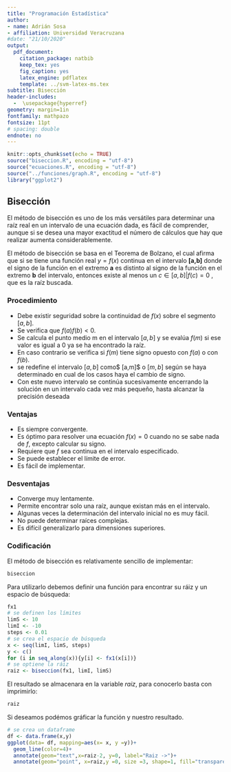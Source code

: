 ```yaml
---
title: "Programación Estadística"
author:
- name: Adrián Sosa
- affiliation: Universidad Veracruzana
#date: "21/10/2020"
output:
  pdf_document:
    citation_package: natbib
    keep_tex: yes
    fig_caption: yes
    latex_engine: pdflatex
    template: ../svm-latex-ms.tex
subtitle: Bisección
header-includes:
  -  \usepackage{hyperref}
geometry: margin=1in
fontfamily: mathpazo
fontsize: 11pt
# spacing: double
endnote: no
---
```

```r
knitr::opts_chunk$set(echo = TRUE)
source("biseccion.R", encoding = "utf-8")
source("ecuaciones.R", encoding = "utf-8")
source("../funciones/graph.R", encoding = "utf-8")
library("ggplot2")
```
## Bisección

El método de bisección es uno de los más versátiles para determinar una raíz real en un intervalo de una ecuación dada, es fácil de comprender, aunque si se desea una mayor exactitud el número de cálculos que hay que realizar aumenta considerablemente.

El método de bisección se basa en el Teorema de Bolzano, el cual afirma que si se tiene una función real $y = f(x)$ continua en el intervalo $\textbf{[a,b]}$ donde el signo de la función en el extremo $\textbf{a}$ es distinto al signo de la función en el extremo $\textbf{b}$ del intervalo, entonces existe al menos un $c \in [a,b] |   f(c)=0$  , que es la raíz buscada.

### Procedimiento 
* Debe existir seguridad sobre la continuidad de $f(x)$ sobre el segmento $[a,b]$.
* Se verifica que $f(a)f(b)<0$.
* Se calcula el punto medio m en el intervalo $[a,b]$ y se evalúa $f(m)$ si ese valor es igual a 0 ya se ha encontrado la raíz.
* En caso contrario se verifica si $f(m)$ tiene signo opuesto con $f(a)$ o con $f(b)$.
* se redefine el intervalo $[a,b]$ como$ [a,m]$ o $[m,b]$ según se haya determinado en cual de los casos haya el cambio de signo. 
* Con este nuevo intervalo se continúa sucesivamente encerrando la solución en un intervalo cada vez más pequeño, hasta alcanzar la precisión deseada

### Ventajas
* Es siempre convergente.
* Es óptimo para resolver una ecuación $f(x)=0$ cuando no se sabe nada de $f$, excepto calcular su signo.
* Requiere que $f$ sea continua en el intervalo especificado.
* Se puede establecer el límite de error.
* Es fácil de implementar.


### Desventajas

* Converge muy lentamente.
* Permite encontrar solo una raíz, aunque existan más en el intervalo.
* Algunas veces la determinación del intervalo inicial no es muy fácil.
* No puede determinar raíces complejas.
* Es difícil generalizarlo para dimensiones superiores.

\newpage
### Codificación

El método de bisección es relativamente sencillo de implementar: 
```r
biseccion
```

Para utilizarlo debemos definir una función para encontrar su ráiz y un espacio de búsqueda:
```r
fx1
# se definen los límites
limS <- 10
limI <- -10
steps <- 0.01
# se crea el espacio de búsqueda
x <- seq(limI, limS, steps)
y <- c()
for (i in seq_along(x)){y[i] <- fx1(x[i])}
# se optiene la ráiz
raiz <- biseccion(fx1, limI, limS)

```
El resultado se almacenara en la variable *raiz*, para conocerlo basta con imprimirlo:
```r
raiz
```
Si deseamos podémos gráficar la función y nuestro resultado.

```r
# se crea un dataframe
df <- data.frame(x,y)  
ggplot(data= df, mapping=aes(x= x, y =y))+
  geom_line(color=4)+
  annotate(geom="text",x=raiz-2, y=0, label="Raiz ->")+
  annotate(geom="point", x=raiz,y =0, size =3, shape=1, fill="transparent")
```

